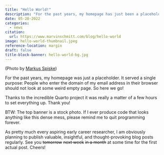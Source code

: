 ```yaml
---
title: "Hello World!"
description: "For the past years, my homepage has just been a placeholder. It served a single purpose: People who enter the domain of my email address in their browser should not look at some weird empty page. So here we go!"
date: 05-20-2022
categories: 
  - news
citation: 
  url: https://www.marvinschmitt.com/blog/hello-world
image: hello-world-thumbnail.jpeg
reference-location: margin
draft: false
title-block-banner: hello-world-bg.jpg
---
```


(Photo by [Markus Spiske](https://www.pexels.com/photo/display-coding-programming-development-1921326/))

For the past years, my homepage was just a placeholder. It served a single purpose: People who enter the domain of my email address in their browser should not look at some weird empty page. So here we go!

Thanks to the incredible Quarto project it was really a matter of a few hours to set everything up. Thank you!

BTW: The top banner is a stock photo. If I ever produce code that looks anything like this dense mess, please remind me to quit programming forever.

As pretty much every aspiring early career researcher, I am obviously planning to publish valuable, insightful, and thought-provoking blog posts regularly. See you ~~tomorrow~~ ~~next week~~ ~~in a month~~ at some time for the first actual post. Cheers!